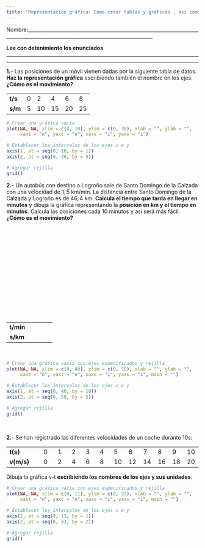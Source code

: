 ```yaml
---
title: "Representación gráfica: Cómo crear tablas y gráficas , así como entenderlas (extra)"
---
```


Nombre:\_\_\_\_\_\_\_\_\_\_\_\_\_\_\_\_\_\_\_\_\_\_\_\_\_\_\_\_\_\_\_\_\_\_\_\_\_\_\_\_\_\_\_\_\_\_\_\_\_\_\_\_\_\_\_\_\_\_\_\_\_\_\_\_\_\_\_\_\_\_\_\_\_\_\_\_\_\_\_\_\_\_\_\_\_\_\_\_\_\_\_\_\_\_\_\_\_\_\_\_\_\_\_\_\_\_\_\_\_\_\_\_\_\_\_\_\_\_\_\_\_\_\_\_\_\_\_\_\_\_

**Lee con detenimiento los enunciados**

------------------------------------------------------------------------

------------------------------------------------------------------------

**1.-** Las posiciones de un móvil vienen dadas por la siguiente tabla de datos. **Haz la representación gráfica** escribiendo también el nombre en los ejes. **¿Cómo es el movimiento?**

|         |     |     |     |     |     |
|---------|-----|-----|-----|-----|-----|
| **t/s** | 0   | 2   | 4   | 6   | 8   |
| **s/m** | 5   | 10  | 15  | 20  | 25  |

```R
# Crear una gráfica vacía
plot(NA, NA, xlim = c(0, 10), ylim = c(0, 30), xlab = "", ylab = "", 
     xaxt = "n", yaxt = "n", xaxs = "i", yaxs = "i")

# Establecer los intervalos de los ejes x e y
axis(1, at = seq(0, 10, by = 1))
axis(2, at = seq(0, 30, by = 5))

# Agregar rejilla
grid()

```

**2.-** Un autobús con destino a Logroño sale de Santo Domingo de la Calzada con una velocidad de $1,5 \text{ km}/\text{min}$. La distancia entre Santo Domingo de la Calzada y Logroño es de $46,4\text{ km}$. **Calcula el tiempo que tarda en llegar en minutos** y dibuja la gráfica representando la **posición en km y el tiempo en minutos**. Calcula las posiciones cada 10 minutos y así será más fácil. **¿Cómo es el movimiento?**

<br>

<br>

<br>

<br>

<br>

<br>

<br>

<br>

|           |     |     |     |     |
|-----------|-----|-----|-----|-----|
| **t/min** |     |     |     |     |
| **s/km**  |     |     |     |     |

<br>

```r
# Crear una gráfica vacía con ejes especificados y rejilla
plot(NA, NA, xlim = c(0, 40), ylim = c(0, 50), xlab = "", ylab = "",
     xaxt = "n", yaxt = "n", xaxs = "i", yaxs = "i", main = "")

# Establecer los intervalos de los ejes x e y
axis(1, at = seq(0, 40, by = 10))
axis(2, at = seq(0, 50, by = 5))

# Agregar rejilla
grid()

```

<br>

**2.-** Se han registrado las diferentes velocidades de un coche durante $10\text{s}$:

|            |     |     |     |     |     |     |     |     |     |     |     |
|------------|-----|-----|-----|-----|-----|-----|-----|-----|-----|-----|-----|
| **t(s)**   | 0   | 1   | 2   | 3   | 4   | 5   | 6   | 7   | 8   | 9   | 10  |
| **v(m/s)** | 0   | 2   | 4   | 6   | 8   | 10  | 12  | 14  | 16  | 18  | 20  |

Dibuja la gráfica v-t **escribiendo los nombres de los ejes y sus unidades**.

```r
# Crear una gráfica vacía con ejes especificados y rejilla
plot(NA, NA, xlim = c(0, 11), ylim = c(0, 22), xlab = "", ylab = "",
     xaxt = "n", yaxt = "n", xaxs = "i", yaxs = "i", main = "")

# Establecer los intervalos de los ejes x e y
axis(1, at = seq(0, 11, by = 1))
axis(2, at = seq(0, 33, by = 2))

# Agregar rejilla
grid()

```
